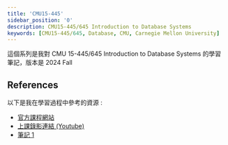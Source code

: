 ```yaml
---
title: 'CMU15-445'
sidebar_position: '0'
description: CMU15-445/645 Introduction to Database Systems
keywords: [CMU15-445/645, Database, CMU, Carnegie Mellon University]
---
```


這個系列是我對 CMU 15-445/645 Introduction to Database Systems 的學習筆記，版本是 2024 Fall

## References

以下是我在學習過程中參考的資源 :

- [官方課程網站](https://15445.courses.cs.cmu.edu/fall2024/)
- [上課錄影連結 (Youtube)](https://www.youtube.com/playlist?list=PLSE8ODhjZXjYDBpQnSymaectKjxCy6BYq)
- [筆記 1](https://zhenghe.gitbook.io/open-courses/cmu-15-445-645-database-systems/relational-data-model)
